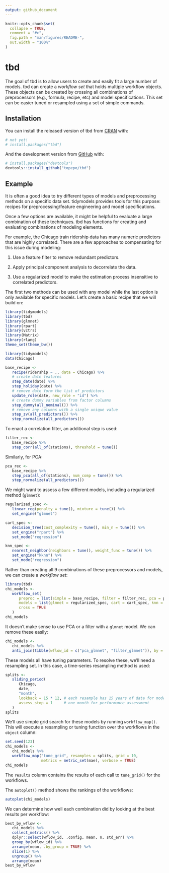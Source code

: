 ```yaml
---
output: github_document
---
```


<!-- README.md is generated from README.Rmd. Please edit that file -->

```r
knitr::opts_chunk$set(
  collapse = TRUE,
  comment = "#>",
  fig.path = "man/figures/README-",
  out.width = "100%"
)
```

# tbd

<!-- badges: start -->
<!-- badges: end -->

The goal of tbd is to allow users to create and easily fit a large number of models. tbd can create a _workflow set_ that holds multiple workflow objects. These objects can be created by crossing all combinations of preprocessors (e.g., formula, recipe, etc) and model specifications. This set can be easier tuned or resampled using a set of simple commands. 



## Installation

You can install the released version of tbd from [CRAN](https://CRAN.R-project.org) with:

``` r
# not yet!
# install.packages("tbd")
```

And the development version from [GitHub](https://github.com/) with:

``` r
# install.packages("devtools")
devtools::install_github("topepo/tbd")
```

## Example

It is often a good idea to try different types of models and preprocessing methods on a specific data set. tidymodels provides tools for this purpose: recipes for preprocessing/feature engineering and model specifications. 

Once a few options are available, it might be helpful to evaluate a large combination of these techniques. tbd has functions for creating and evaluating combinations of modeling elements. 

For example, the Chicago train ridership data has many numeric predictors that are highly correlated. There are a few approaches to compensating for this issue during modeling:

 1. Use a feature filter to remove redundant predictors.
 
 2. Apply principal component analysis to decorrelate the data. 
 
 3. Use a regularized model to make the estimation process insensitive to correlated predictors. 
 
The first two methods can be used with any model while the last option is only available for specific models. Let's create a basic recipe that we will build on: 


```r
library(tidymodels)
library(tbd)
library(glmnet)
library(rpart)
library(vctrs)
library(Matrix)
library(rlang)
theme_set(theme_bw())
```
```r
library(tidymodels)
data(Chicago)

base_recipe <- 
   recipe(ridership ~ ., data = Chicago) %>% 
   # create date features
   step_date(date) %>% 
   step_holiday(date) %>% 
   # remove date form the list of predictors
   update_role(date, new_role = "id") %>% 
   # create dummy variables from factor columns
   step_dummy(all_nominal()) %>% 
   # remove any columns with a single unique value
   step_zv(all_predictors()) %>% 
   step_normalize(all_predictors())
```

To enact a correlation filter, an additional step is used: 

```r
filter_rec <- 
   base_recipe %>% 
   step_corr(all_of(stations), threshold = tune())
```

Similarly, for PCA: 


```r
pca_rec <- 
   base_recipe %>% 
   step_pca(all_of(stations), num_comp = tune()) %>% 
   step_normalize(all_predictors())
```

We might want to assess a few different models, including a regularized method (`glmnet`):

```r
regularized_spec <- 
   linear_reg(penalty = tune(), mixture = tune()) %>% 
   set_engine("glmnet")

cart_spec <- 
   decision_tree(cost_complexity = tune(), min_n = tune()) %>% 
   set_engine("rpart") %>% 
   set_mode("regression")

knn_spec <- 
   nearest_neighbor(neighbors = tune(), weight_func = tune()) %>% 
   set_engine("kknn") %>% 
   set_mode("regression")
```

Rather than creating all 9 combinations of these preprocessors and models, we can create a _workflow set_: 

```r
library(tbd)
chi_models <- 
   workflow_set(
      preproc = list(simple = base_recipe, filter = filter_rec, pca = pca_rec),
      models = list(glmnet = regularized_spec, cart = cart_spec, knn = knn_spec),
      cross = TRUE
   )
chi_models
```
It doesn't make sense to use PCA or a filter with a `glmnet` model. We can remove these easily: 

```r
chi_models <- 
   chi_models %>% 
   anti_join(tibble(wflow_id = c("pca_glmnet", "filter_glmnet")), by = "wflow_id")
```


These models all have tuning parameters. To resolve these, we'll need a resampling set. In this case, a time-series resampling method is used: 

```r
splits <- 
   sliding_period(
      Chicago,
      date,
      "month",
      lookback = 15 * 12, # each resample has 15 years of data for modeling
      assess_stop = 1     # one month for performance assessment
   )
splits
```

We'll use simple grid search for these models by running `workflow_map()`. This will execute a resampling or tuning function over the workflows in the `object` column: 

```r
set.seed(123)
chi_models <- 
   chi_models %>% 
   workflow_map("tune_grid", resamples = splits, grid = 10, 
                metrics = metric_set(mae), verbose = TRUE)
chi_models
```

The `results` column contains the results of each call to `tune_grid()` for the workflows. 

The `autoplot()` method shows the rankings of the workflows: 

```r
autoplot(chi_models)
```

We can determine how well each combination did by looking at the best results per workflow: 

```r
best_by_wflow <-
   chi_models %>% 
   collect_metrics() %>%
   dplyr::select(wflow_id, .config, mean, n, std_err) %>% 
   group_by(wflow_id) %>%
   arrange(mean, .by_group = TRUE) %>%
   slice(1) %>%
   ungroup() %>%
   arrange(mean)
best_by_wflow
```

